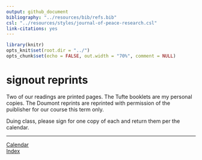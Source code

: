 ```yaml
---
output: github_document
bibliography: "../resources/bib/refs.bib" 
csl: "../resources/styles/journal-of-peace-research.csl"
link-citations: yes
---
```


```r
library(knitr)
opts_knit$set(root.dir = "../")
opts_chunk$set(echo = FALSE, out.width = "70%", comment = NULL)
```

# signout reprints

Two of our readings are printed pages. The Tufte booklets are my personal copies. The Doumont reprints are reprinted with permission of the puiblisher for our course this term only. 

Duing class, please sign for one copy of each and return them per the calendar. 


---  
[Calendar](../README.md#calendar)    
[Index](../README.md#index)  

